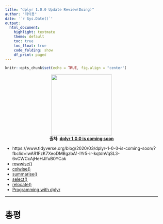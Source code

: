 ```yaml
---
title: "dplyr 1.0.0 Update Review(Doing)"
author: "최의용"
date: '`r Sys.Date()`'
output: 
  html_document:
    highlight: textmate
    theme: default
    toc: true
    toc_float: true
    code_folding: show
    df_print: paged
---
```


```r
knitr::opts_chunk$set(echo = TRUE, fig.align = "center")
```


<p align="center">
  <img src="https://raw.githubusercontent.com/rstudio/hex-stickers/master/PNG/dplyr.png" width="200" height="200"><br>
  <b>출처: [dplyr 1.0.0 is coming soon](https://www.tidyverse.org/blog/2020/03/dplyr-1-0-0-is-coming-soon/?fbclid=IwAR1FzK7XeoDMBgzbA1-IYr5-ir-kqtdnVqSL3-6vCWCcAjHeHJlfuB0YCak)</b><br>
</p>

- https://www.tidyverse.org/blog/2020/03/dplyr-1-0-0-is-coming-soon/?fbclid=IwAR1FzK7XeoDMBgzbA1-IYr5-ir-kqtdnVqSL3-6vCWCcAjHeHJlfuB0YCak
- [rowwise()](https://dplyr.tidyverse.org/dev/articles/rowwise.html)
- [colwise()](https://dplyr.tidyverse.org/dev/articles/colwise.html)
- [summarise()](https://dplyr.tidyverse.org/dev/reference/summarise.html)
- [select()](https://dplyr.tidyverse.org/dev/reference/select.html)
- [relocate()](https://dplyr.tidyverse.org/dev/reference/relocate.html)
- [Programming with dplyr](https://dplyr.tidyverse.org/dev/articles/programming.html)

---

# 총평





